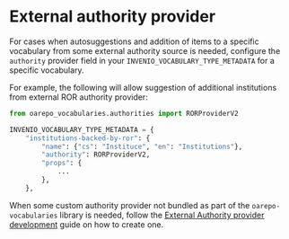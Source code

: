 # External authority provider

For cases when autosuggestions and addition of items to a specific vocabulary from some external authority
source is needed, configure the `authority` provider field in your `INVENIO_VOCABULARY_TYPE_METADATA` for
a specific vocabulary.

For example, the following will allow suggestion of additional institutions from external ROR authority provider:

```python filename="invenio.cfg" copy
from oarepo_vocabularies.authorities import RORProviderV2

INVENIO_VOCABULARY_TYPE_METADATA = {
    "institutions-backed-by-ror": {
        "name": {"cs": "Instituce", "en": "Institutions"},
        "authority": RORProviderV2,
        "props": {
            ...
        },
    },
```

When some custom authority provider not bundled as part of the `oarepo-vocabularies` library is needed, follow
the [External Authority provider development](/develop/authority) guide on how to create one.